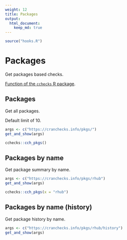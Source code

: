 ```yaml
---
weight: 12
title: Packages
output: 
  html_document:
    keep_md: true
---
```


```r
source("hooks.R")
```

# Packages

Get packages based checks.

[Function of the `cchecks` R package](https://docs.ropensci.org/cchecks/reference/cch_pkgs.html).

## Packages

Get all packages.

Default limit of 10.

```r
args <- c("https://cranchecks.info/pkgs/")
get_and_show(args)
```

```r
cchecks::cch_pkgs()
```

## Packages by name

Get package summary by name.

```r
args <- c("https://cranchecks.info/pkgs/rhub")
get_and_show(args)
```

```r
cchecks::cch_pkgs(x = "rhub")
```

## Packages by name (history)

Get package history by name.

```r
args <- c("https://cranchecks.info/pkgs/rhub/history")
get_and_show(args)
```
